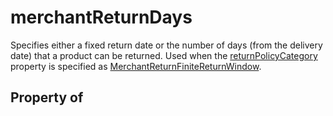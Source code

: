 # merchantReturnDays

Specifies either a fixed return date or the number of days (from the delivery date) that a product can be returned. Used when the <a class="localLink" href="/returnPolicyCategory">returnPolicyCategory</a> property is specified as <a class="localLink" href="/MerchantReturnFiniteReturnWindow">MerchantReturnFiniteReturnWindow</a>.

## Property of



